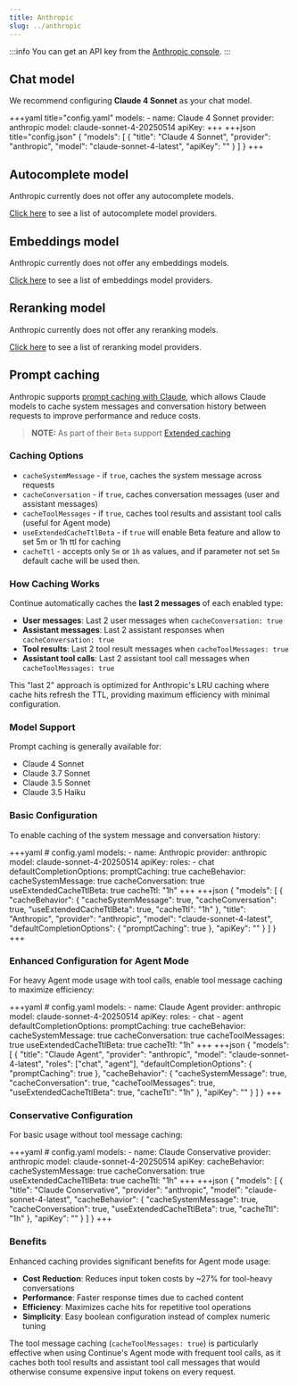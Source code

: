 ```yaml
---
title: Anthropic
slug: ../anthropic
---
```



:::info
You can get an API key from the [Anthropic console](https://console.anthropic.com/account/keys).
:::

## Chat model

We recommend configuring **Claude 4 Sonnet** as your chat model.

<Tabs groupId="config-example">
  <TabItem value="yaml" label="YAML">
  +++yaml title="config.yaml"
  models:
    - name: Claude 4 Sonnet
      provider: anthropic
      model: claude-sonnet-4-20250514
      apiKey: <YOUR_ANTHROPIC_API_KEY>
  +++
  </TabItem>
  <TabItem value="json" label="JSON">
  +++json title="config.json"
  {
    "models": [
      {
        "title": "Claude 4 Sonnet",
        "provider": "anthropic",
        "model": "claude-sonnet-4-latest",
        "apiKey": "<YOUR_ANTHROPIC_API_KEY>"
      }
    ]
  }
  +++
  </TabItem>
</Tabs>

## Autocomplete model

Anthropic currently does not offer any autocomplete models.

[Click here](../../model-roles/autocomplete.md) to see a list of autocomplete model providers.

## Embeddings model

Anthropic currently does not offer any embeddings models.

[Click here](../../model-roles/embeddings.mdx) to see a list of embeddings model providers.

## Reranking model

Anthropic currently does not offer any reranking models.

[Click here](../../model-roles/reranking.mdx) to see a list of reranking model providers.

## Prompt caching

Anthropic supports [prompt caching with Claude](https://docs.anthropic.com/en/docs/build-with-claude/prompt-caching), which allows Claude models to cache system messages and conversation history between requests to improve performance and reduce costs.

> **NOTE:** As part of their `Beta` support [Extended caching](https://docs.anthropic.com/en/docs/build-with-claude/prompt-caching#1-hour-cache-duration)

### Caching Options

* `cacheSystemMessage` - if `true`, caches the system message across requests
* `cacheConversation` - if `true`, caches conversation messages (user and assistant messages)
* `cacheToolMessages` - if `true`, caches tool results and assistant tool calls (useful for Agent mode)
* `useExtendedCacheTtlBeta` - if `true` will enable Beta feature and allow to set 5m or 1h ttl for caching
* `cacheTtl` - accepts only `5m` or `1h` as values, and if parameter not set `5m` default cache will be used then.

### How Caching Works

Continue automatically caches the **last 2 messages** of each enabled type:
- **User messages**: Last 2 user messages when `cacheConversation: true`
- **Assistant messages**: Last 2 assistant responses when `cacheConversation: true`
- **Tool results**: Last 2 tool result messages when `cacheToolMessages: true`
- **Assistant tool calls**: Last 2 assistant tool call messages when `cacheToolMessages: true`

This "last 2" approach is optimized for Anthropic's LRU caching where cache hits refresh the TTL, providing maximum efficiency with minimal configuration.

### Model Support

Prompt caching is generally available for:

- Claude 4 Sonnet
- Claude 3.7 Sonnet
- Claude 3.5 Sonnet
- Claude 3.5 Haiku

### Basic Configuration

To enable caching of the system message and conversation history:

<Tabs groupId="config-example">
  <TabItem value="yaml" label="YAML">
  +++yaml
  # config.yaml
  models:
    - name: Anthropic
      provider: anthropic
      model: claude-sonnet-4-20250514
      apiKey: <YOUR_ANTHROPIC_API_KEY>
      roles:
        - chat
      defaultCompletionOptions:
        promptCaching: true
      cacheBehavior:
        cacheSystemMessage: true
        cacheConversation: true
        useExtendedCacheTtlBeta: true
        cacheTtl: "1h"
  +++
  </TabItem>
  <TabItem value="json" label="JSON">
  +++json
  {
    "models": [
      {
        "cacheBehavior": {
          "cacheSystemMessage": true,
          "cacheConversation": true,
          "useExtendedCacheTtlBeta": true,
          "cacheTtl": "1h"
        },
        "title": "Anthropic",
        "provider": "anthropic",
        "model": "claude-sonnet-4-latest",
        "defaultCompletionOptions": {
          "promptCaching": true
        },
        "apiKey": "<YOUR_ANTHROPIC_API_KEY>"
      }
    ]
  }
  +++
  </TabItem>
</Tabs>

### Enhanced Configuration for Agent Mode

For heavy Agent mode usage with tool calls, enable tool message caching to maximize efficiency:

<Tabs groupId="config-example">
  <TabItem value="yaml" label="YAML">
  +++yaml
  # config.yaml
  models:
    - name: Claude Agent
      provider: anthropic
      model: claude-sonnet-4-20250514
      apiKey: <YOUR_ANTHROPIC_API_KEY>
      roles:
        - chat
        - agent
      defaultCompletionOptions:
        promptCaching: true
      cacheBehavior:
        cacheSystemMessage: true
        cacheConversation: true
        cacheToolMessages: true
        useExtendedCacheTtlBeta: true
        cacheTtl: "1h"
  +++
  </TabItem>
  <TabItem value="json" label="JSON">
  +++json
  {
    "models": [
      {
        "title": "Claude Agent",
        "provider": "anthropic",
        "model": "claude-sonnet-4-latest",
        "roles": ["chat", "agent"],
        "defaultCompletionOptions": {
          "promptCaching": true
        },
        "cacheBehavior": {
          "cacheSystemMessage": true,
          "cacheConversation": true,
          "cacheToolMessages": true,
          "useExtendedCacheTtlBeta": true,
          "cacheTtl": "1h"
        },
        "apiKey": "<YOUR_ANTHROPIC_API_KEY>"
      }
    ]
  }
  +++
  </TabItem>
</Tabs>

### Conservative Configuration

For basic usage without tool message caching:

<Tabs groupId="config-example">
  <TabItem value="yaml" label="YAML">
  +++yaml
  # config.yaml
  models:
    - name: Claude Conservative
      provider: anthropic
      model: claude-sonnet-4-20250514
      apiKey: <YOUR_ANTHROPIC_API_KEY>
      cacheBehavior:
        cacheSystemMessage: true
        cacheConversation: true
        useExtendedCacheTtlBeta: true
        cacheTtl: "1h"
  +++
  </TabItem>
  <TabItem value="json" label="JSON">
  +++json
  {
    "models": [
      {
        "title": "Claude Conservative",
        "provider": "anthropic",
        "model": "claude-sonnet-4-latest",
        "cacheBehavior": {
          "cacheSystemMessage": true,
          "cacheConversation": true,
          "useExtendedCacheTtlBeta": true,
          "cacheTtl": "1h"
        },
        "apiKey": "<YOUR_ANTHROPIC_API_KEY>"
      }
    ]
  }
  +++
  </TabItem>
</Tabs>

### Benefits

Enhanced caching provides significant benefits for Agent mode usage:

- **Cost Reduction**: Reduces input token costs by ~27% for tool-heavy conversations
- **Performance**: Faster response times due to cached content
- **Efficiency**: Maximizes cache hits for repetitive tool operations
- **Simplicity**: Easy boolean configuration instead of complex numeric tuning

The tool message caching (`cacheToolMessages: true`) is particularly effective when using Continue's Agent mode with frequent tool calls, as it caches both tool results and assistant tool call messages that would otherwise consume expensive input tokens on every request.
